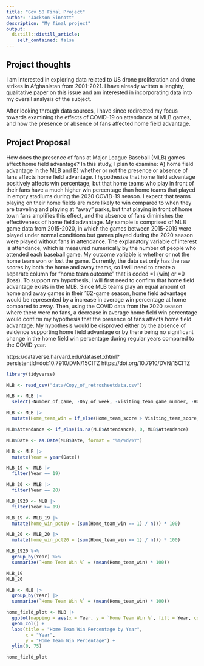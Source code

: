 ```yaml
---
title: "Gov 50 Final Project"
author: "Jackson Sinnott"
description: "My final project"
output:
  distill::distill_article:
    self_contained: false
---
```


## Project thoughts

I am interested in exploring data related to US drone proliferation and drone strikes in Afghanistan from 2001-2021. I have already written a lenghty, qualitative paper on this issue and am interested in incorporating data into my overall analysis of the subject.

After looking through data sources, I have since redirected my focus towards examining the effects of COVID-19 on attendance of MLB games, and how the presence or absence of fans affected home field advantage.

## Project Proposal

How does the presence of fans at Major League Baseball (MLB) games affect home field advantage? In this study, I plan to examine: A) home field advantage in the MLB and B) whether or not the presence or absence of fans affects home field advantage. I hypothesize that home field advantage positively affects win percentage, but that home teams who play in front of their fans have a much higher win percentage than home teams that played in empty stadiums during the 2020 COVID-19 season. I expect that teams playing on their home fields are more likely to win compared to when they are traveling and playing at "away" parks, but that playing in front of home town fans amplifies this effect, and the absence of fans diminishes the effectiveness of home field advantage. My sample is comprised of MLB game data from 2015-2020, in which the games between 2015-2019 were played under normal conditions but games played during the 2020 season were played without fans in attendance. The explanatory variable of interest is attendance, which is measured numerically by the number of people who attended each baseball game. My outcome variable is whether or not the home team won or lost the game. Currently, the data set only has the raw scores by both the home and away teams, so I will need to create a separate column for "home team outcome" that is coded =1 (win) or =0 (loss). To support my hypothesis, I will first need to confirm that home field advantage exists in the MLB. Since MLB teams play an equal amount of home and away games in their 162-game season, home field advantage would be represented by a increase in average win percentage at home compared to away. Then, using the COVID data from the 2020 season where there were no fans, a decrease in average home field win percentage would confirm my hypothesis that the presence of fans affects home field advantage. My hypothesis would be disproved either by the absence of evidence supporting home field advantage or by there being no significant change in the home field win percentage during regular years compared to the COVID year.

https://dataverse.harvard.edu/dataset.xhtml?persistentId=doi:10.7910/DVN/15CITZ
https://doi.org/10.7910/DVN/15CITZ

```r
library(tidyverse)

MLB <- read_csv("data/Copy_of_retrosheetdata.csv")

MLB <- MLB |>
  select(-Number_of_game, -Day_of_week, -Visiting_team_game_number, -Home_team_game_number, -Length_of_game_in_outs, -Completion_information, -Forfeit_information, -Protest_information, Visiting_line_scores, -Home_line_scores)

MLB <- MLB |>
  mutate(Home_team_win = if_else(Home_team_score > Visiting_team_score, 1, 0))

MLB$Attendance <- if_else(is.na(MLB$Attendance), 0, MLB$Attendance)

MLB$Date <- as.Date(MLB$Date, format = "%m/%d/%Y")

MLB <- MLB |>
  mutate(Year = year(Date))

MLB_19 <- MLB |>
  filter(Year == 19)

MLB_20 <- MLB |>
  filter(Year == 20)

MLB_1920 <- MLB |>
  filter(Year >= 19)

```

```r

MLB_19 <- MLB_19 |>
  mutate(home_win_pct19 = (sum(Home_team_win == 1) / n()) * 100)

MLB_20 <- MLB_20 |>
  mutate(home_win_pct20 = (sum(Home_team_win == 1) / n()) * 100)

MLB_1920 %>% 
  group_by(Year) %>% 
  summarize(`Home Team Win %` = (mean(Home_team_win) * 100))

MLB_19
MLB_20
```

```r
MLB <- MLB |> 
  group_by(Year) |>
  summarize(`Home Team Win %` = (mean(Home_team_win) * 100))

home_field_plot <- MLB |>
  ggplot(mapping = aes(x = Year, y = `Home Team Win %`, fill = Year, color = Year)) +
  geom_col() +
  labs(title = "Home Team Win Percentage by Year",
       x = "Year",
       y = "Home Team Win Percentage") +
  ylim(0, 75)

home_field_plot

```

